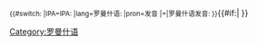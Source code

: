 <onlyinclude><small>{{#switch: {{{2}}}|IPA=IPA:&nbsp;|lang=罗曼什语:&nbsp;|pron=发音&nbsp;|=|罗曼什语发音:&nbsp;}}</small>{{IPA|[[Help:罗曼什语国际音标|[{{{1}}}]]]}}{{#if:{{{3|}}}|{{IPA audio link|{{{3}}} }} }}</onlyinclude>

{{documentation|Template:usage of IPA templates}}

<!-- PLEASE ADD CATEGORIES AFTER THIS LINE, THANKS. -->

[[Category:IPA語言模板|{{PAGENAME}}]]

<!-- PLEASE ADD INTERWIKIS LINKS AFTER THIS LINE, THANKS. -->

[[Category:罗曼什语]]